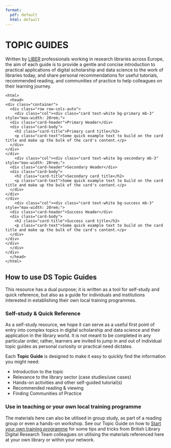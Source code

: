 ```yaml
---
format:
  pdf: default
  html: default
---
```

# **TOPIC GUIDES** {.unnumbered .unlisted}

Written by [LIBER](https://libereurope.eu/) professionals working in research libraries across Europe, the aim of each guide is to provide a gentle and concise introduction to practical applications of digital scholarship and data science to the work of libraries today, and share personal recommendations for useful tutorials, recommended reading, and communities of practice to help colleagues on their learning journey.  

    <html>
      <head>
	<div class="container">
	  <div class="row row-cols-auto">
	    <div class="col"><div class="card text-white bg-primary mb-3" style="max-width: 20rem;">
	  <div class="card-header">Primary Header</div>
	  <div class="card-body">
	    <h2 class="card-title">Primary card title</h2>
	    <p class="card-text">Some quick example text to build on the card title and make up the bulk of the card's content.</p>
	  </div>
	</div>
	</div>
	    <div class="col"><div class="card text-white bg-secondary mb-3" style="max-width: 20rem;">
	  <div class="card-header">Secondary Header</div>
	  <div class="card-body">
	    <h2 class="card-title">Secondary card title</h2>
	    <p class="card-text">Some quick example text to build on the card title and make up the bulk of the card's content.</p>
	  </div>
	</div>
	</div>
	    <div class="col"><div class="card text-white bg-success mb-3" style="max-width: 20rem;">
	  <div class="card-header">Success Header</div>
	  <div class="card-body">
	    <h2 class="card-title">Success card title</h2>
	    <p class="card-text">Some quick example text to build on the card title and make up the bulk of the card's content.</p>
	  </div>
	</div>
	</div>
	  </div>
	</div>
      </head>
    </html>

## How to use DS Topic Guides

This resource has a dual purpose; it is written as a tool for self-study and quick reference, but also as a guide for individuals and institutions interested in establishing their own local training programmes. 

### Self-study & Quick Reference

As a self-study resource, we hope it can serve as a useful first point of entry into complex topics in digital scholarship and data science and their application in the library world. It is not meant to be completed in any particular order, rather, learners are invited to jump in and out of individual topic guides as personal curiosity or practical need dictates.

Each **Topic Guide** is designed to make it easy to quickly find the information you might need: 

- Introduction to the topic
- Relevance to the library sector (case studies/use cases)
- Hands-on activities and other self-guided tutorial(s)
- Recommended reading & viewing
- Finding Communities of Practice

### Use in teaching or your own local training programme

The materials here can also be utilised in group study, as part of a reading group or even a hands-on workshop. See our Topic Guide on how to [Start your own training programme](dstp.qmd) for some tips and tricks from British Library Digital Research Team colleagues on utilising the materials referenced here at your own library or within your network.

